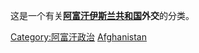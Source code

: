 这是一个有关'''[[阿富汗伊斯兰共和国|阿富汗伊斯兰共和国]]外交'''的分类。
{{Commonscat|International relations of Afghanistan}}

[[Category:阿富汗政治|Category:阿富汗政治]]
[[Category:亚洲各国外交|Afghanistan]]